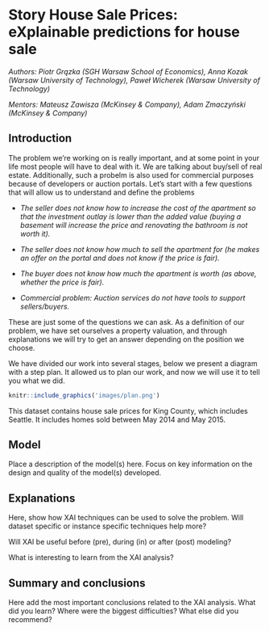 # Story House Sale Prices: eXplainable predictions for house sale {#story-house_sale_prices}

*Authors: Piotr Grązka (SGH Warsaw School of Economics), Anna Kozak (Warsaw University of Technology), Paweł Wicherek (Warsaw University of Technology)*

*Mentors: Mateusz Zawisza (McKinsey & Company), Adam Zmaczyński (McKinsey & Company)*

## Introduction 

The problem we're working on is really important, and at some point in your life most people will have to deal with it. We are talking about buy/sell of real estate. Additionally, such a probelm is also used for commercial purposes because of developers or auction portals. Let's start with a few questions that will allow us to understand and define the problems

- *The seller does not know how to increase the cost of the apartment so that the investment outlay is lower than the added value (buying a basement will increase the price and renovating the bathroom is not worth it).*

- *The seller does not know how much to sell the apartment for (he makes an offer on the portal and does not know if the price is fair).*

- *The buyer does not know how much the apartment is worth (as above, whether the price is fair).*

- *Commercial problem: Auction services do not have tools to support sellers/buyers.*

These are just some of the questions we can ask. As a definition of our problem, we have set ourselves a property valuation, and through explanations we will try to get an answer depending on the position we choose.

We have divided our work into several stages, below we present a diagram with a step plan. It allowed us to plan our work, and now we will use it to tell you what we did.

```r
knitr::include_graphics('images/plan.png')
```

This dataset contains house sale prices for King County, which includes Seattle. It includes homes sold between May 2014 and May 2015.




## Model 

Place a description of the model(s) here. Focus on key information on the design and quality of the model(s) developed.

## Explanations

Here, show how XAI techniques can be used to solve the problem.
Will dataset specific or instance specific techniques help more?

Will XAI be useful before (pre), during (in) or after (post) modeling?

What is interesting to learn from the XAI analysis?


## Summary and conclusions 

Here add the most important conclusions related to the XAI analysis.
What did you learn? 
Where were the biggest difficulties?
What else did you recommend?

